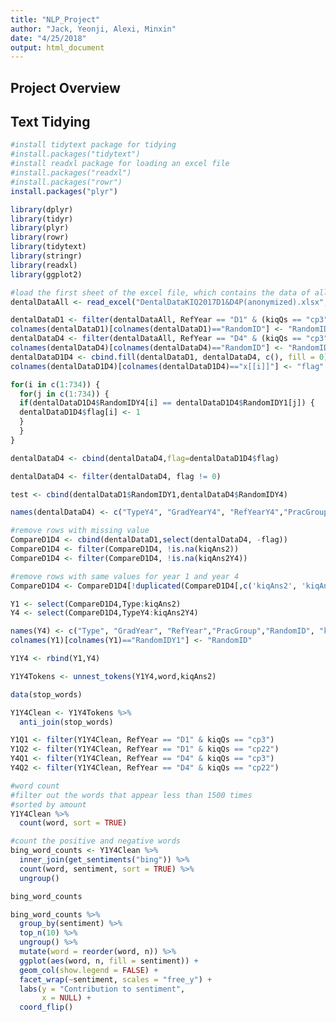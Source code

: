 ```yaml
---
title: "NLP_Project"
author: "Jack, Yeonji, Alexi, Minxin"
date: "4/25/2018"
output: html_document
---
```


## Project Overview


## Text Tidying

```r
#install tidytext package for tidying
#install.packages("tidytext")
#install readxl package for loading an excel file
#install.packages("readxl")
#install.packages("rowr")
install.packages("plyr")
```

```r
library(dplyr)
library(tidyr)
library(plyr)
library(rowr)
library(tidytext)
library(stringr)
library(readxl)
library(ggplot2)
```

```r
#load the first sheet of the excel file, which contains the data of all questions and students
dentalDataAll <- read_excel("DentalDataKIQ2017D1&D4P(anonymized).xlsx", sheet = 1)
```


```r
dentalDataD1 <- filter(dentalDataAll, RefYear == "D1" & (kiqQs == "cp3" | kiqQs == "cp22"))
colnames(dentalDataD1)[colnames(dentalDataD1)=="RandomID"] <- "RandomIDY1"
dentalDataD4 <- filter(dentalDataAll, RefYear == "D4" & (kiqQs == "cp3" | kiqQs == "cp22"))
colnames(dentalDataD4)[colnames(dentalDataD4)=="RandomID"] <- "RandomIDY4"
dentalDataD1D4 <- cbind.fill(dentalDataD1, dentalDataD4, c(), fill = 0)
colnames(dentalDataD1D4)[colnames(dentalDataD1D4)=="x[[i]]"] <- "flag"

```

```r
for(i in c(1:734)) {
  for(j in c(1:734)) {
  if(dentalDataD1D4$RandomIDY4[i] == dentalDataD1D4$RandomIDY1[j]) {
  dentalDataD1D4$flag[i] <- 1
  }
  }
}

```

```r
dentalDataD4 <- cbind(dentalDataD4,flag=dentalDataD1D4$flag)

dentalDataD4 <- filter(dentalDataD4, flag != 0)
```

```r

test <- cbind(dentalDataD1$RandomIDY1,dentalDataD4$RandomIDY4)

names(dentalDataD4) <- c("TypeY4", "GradYearY4", "RefYearY4","PracGroupY4","RandomIDY4", "kiqQsY4","kiqAns1Y4","kiqAns2Y4","flag")

#remove rows with missing value
CompareD1D4 <- cbind(dentalDataD1,select(dentalDataD4, -flag))
CompareD1D4 <- filter(CompareD1D4, !is.na(kiqAns2))
CompareD1D4 <- filter(CompareD1D4, !is.na(kiqAns2Y4))

#remove rows with same values for year 1 and year 4
CompareD1D4 <- CompareD1D4[!duplicated(CompareD1D4[,c('kiqAns2', 'kiqAns2Y4')]),]

Y1 <- select(CompareD1D4,Type:kiqAns2)
Y4 <- select(CompareD1D4,TypeY4:kiqAns2Y4)

names(Y4) <- c("Type", "GradYear", "RefYear","PracGroup","RandomID", "kiqQs","kiqAns1","kiqAns2")
colnames(Y1)[colnames(Y1)=="RandomIDY1"] <- "RandomID"

Y1Y4 <- rbind(Y1,Y4)

```

```r
Y1Y4Tokens <- unnest_tokens(Y1Y4,word,kiqAns2)

data(stop_words)

Y1Y4Clean <- Y1Y4Tokens %>%
  anti_join(stop_words)


```


```r
Y1Q1 <- filter(Y1Y4Clean, RefYear == "D1" & kiqQs == "cp3")
Y1Q2 <- filter(Y1Y4Clean, RefYear == "D1" & kiqQs == "cp22")
Y4Q1 <- filter(Y1Y4Clean, RefYear == "D4" & kiqQs == "cp3")
Y4Q2 <- filter(Y1Y4Clean, RefYear == "D4" & kiqQs == "cp22")
```




```r
#word count
#filter out the words that appear less than 1500 times
#sorted by amount
Y1Y4Clean %>%
  count(word, sort = TRUE) 
```

```r
#count the positive and negative words
bing_word_counts <- Y1Y4Clean %>%
  inner_join(get_sentiments("bing")) %>%
  count(word, sentiment, sort = TRUE) %>%
  ungroup()

bing_word_counts
```

```r
bing_word_counts %>%
  group_by(sentiment) %>%
  top_n(10) %>%
  ungroup() %>%
  mutate(word = reorder(word, n)) %>%
  ggplot(aes(word, n, fill = sentiment)) +
  geom_col(show.legend = FALSE) +
  facet_wrap(~sentiment, scales = "free_y") +
  labs(y = "Contribution to sentiment",
       x = NULL) +
  coord_flip()
```

